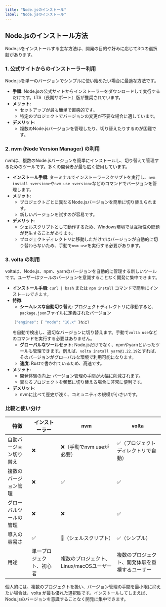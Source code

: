```yaml
---
title: "Node.jsのインストール"
label: "Node.jsのインストール"
---
```


## Node.jsのインストール方法

Node.jsをインストールする主な方法は、開発の目的や好みに応じて3つの選択肢があります。

### 1. 公式サイトからのインストーラー利用

Node.jsを単一のバージョンでシンプルに使い始めたい場合に最適な方法です。

- **手順**: Node.jsの公式サイトからインストーラーをダウンロードして実行するだけです。LTS（長期サポート）版が推奨されています。
- **メリット**:
  - セットアップが最も簡単で直感的です。
  - 特定のプロジェクトでバージョンの変更が不要な場合に適しています。
- **デメリット**:
  - 複数のNode.jsバージョンを管理したり、切り替えたりするのが困難です。

### 2. nvm (Node Version Manager) の利用

nvmは、複数のNode.jsバージョンを簡単にインストールし、切り替えて管理するためのツールです。多くの開発者が最も広く使用しています。

- **インストール手順**: ターミナルでインストーラースクリプトを実行し、`nvm install <version>`や`nvm use <version>`などのコマンドでバージョンを管理します。
- **メリット**:
  - プロジェクトごとに異なるNode.jsバージョンを簡単に切り替えられます。
  - 新しいバージョンを試すのが容易です。
- **デメリット**:
  - シェルスクリプトとして動作するため、Windows環境では互換性の問題が発生することがあります。
  - プロジェクトディレクトリに移動しただけではバージョンが自動的に切り替わらないため、手動で`nvm use`を実行する必要があります。

### 3. volta の利用

voltaは、Node.js、npm、yarnのバージョンを自動的に管理する新しいツールです。ユーザーはツールのバージョンを意識することなく開発に集中できます。

- **インストール手順**: `curl | bash` または `npm install` コマンドで簡単にインストールできます。
- **特徴**:
  - **シームレスな自動切り替え**: プロジェクトディレクトリに移動すると、`package.json`ファイルに定義されたバージョン
  ```bash
  （"engines": { "node": "16.x" }など）
  ```
  を自動で検出し、適切なバージョンに切り替えます。手動で`volta use`などのコマンドを実行する必要はありません。
  - **グローバルなツールセット**: Node.jsだけでなく、npmやyarnといったツールも管理できます。例えば、`volta install yarn@1.22.19`とすれば、そのバージョンがグローバルな環境で利用可能になります。
  - **速度**: Rustで書かれているため、高速です。
- **メリット**:
  - 開発体験の向上: バージョン管理の手間が大幅に削減されます。
  - 異なるプロジェクトを頻繁に切り替える場合に非常に便利です。
- **デメリット**:
  - nvmに比べて歴史が浅く、コミュニティの規模が小さいです。

### 比較と使い分け

| 特徴 | インストーラー | nvm | volta |
|------|---------------|-----|-------|
| 自動バージョン切り替え | ❌ | ❌（手動でnvm useが必要） | ✅（プロジェクトディレクトリで自動） |
| 複数のバージョン管理 | ❌ | ✅ | ✅ |
| グローバルツールの管理 | ❌ | ❌ | ✅ |
| 導入の容易さ | ✅ | 🔺（シェルスクリプト） | ✅（シンプル） |
| 用途 | 単一プロジェクト、初心者 | 複数のプロジェクト、Linux/macOSユーザー | 複数のプロジェクト、開発体験を重視するユーザー |

個人的には、複数のプロジェクトを扱い、バージョン管理の手間を最小限に抑えたい場合は、volta が最も優れた選択肢です。インストールしてしまえば、Node.jsのバージョンを意識することなく開発に集中できます。